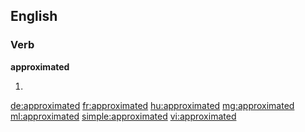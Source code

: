 ==English==

===Verb===
'''approximated'''

# {{past of|approximate}}

[[de:approximated]]
[[fr:approximated]]
[[hu:approximated]]
[[mg:approximated]]
[[ml:approximated]]
[[simple:approximated]]
[[vi:approximated]]